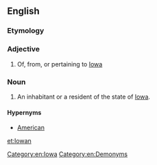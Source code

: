 ==English==

===Etymology===
{{suffix|Iowa|an}}

===Adjective===
{{en-adj|-}}

# Of, from, or pertaining to [[Iowa]]

===Noun===
{{en-noun}}

# An inhabitant or a resident of the state of [[Iowa]].

====Hypernyms====
*[[American]]

[[Category:en:Iowa]]
[[Category:en:Demonyms]]

[[et:Iowan]]